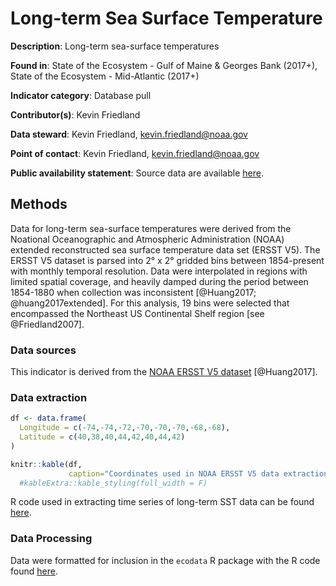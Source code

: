 # Long-term Sea Surface Temperature {#long_term_sst}


**Description**: Long-term sea-surface temperatures

**Found in**: State of the Ecosystem - Gulf of Maine & Georges Bank (2017+), State of the Ecosystem - Mid-Atlantic (2017+)

**Indicator category**: Database pull

**Contributor(s)**: Kevin Friedland
  
**Data steward**: Kevin Friedland, <kevin.friedland@noaa.gov>
  
**Point of contact**: Kevin Friedland, <kevin.friedland@noaa.gov>
  
**Public availability statement**: Source data are available [here](https://www.esrl.noaa.gov/psd/data/gridded/data.noaa.ersst.v5.html).


## Methods
Data for long-term sea-surface temperatures were derived from the Noational Oceanographic and Atmospheric Administration (NOAA) extended reconstructed sea surface temperature data set (ERSST V5). The ERSST V5 dataset is parsed into 2&deg; x 2&deg; gridded bins between 1854-present with monthly temporal resolution. Data were interpolated in regions with limited spatial coverage, and heavily damped during the period between 1854-1880 when collection was inconsistent  [@Huang2017; @huang2017extended]. For this analysis, 19 bins were selected that encompassed the Northeast US Continental Shelf region [see @Friedland2007]. 


### Data sources
This indicator is derived from the [NOAA ERSST V5 dataset](https://www.esrl.noaa.gov/psd/data/gridded/data.noaa.ersst.v5.html) [@Huang2017].


### Data extraction 

```r
df <- data.frame(  
  Longitude = c(-74,-74,-72,-70,-70,-70,-68,-68),
  Latitude = c(40,38,40,44,42,40,44,42)
)

knitr::kable(df,
             caption="Coordinates used in NOAA ERSST V5 data extraction.",  booktabs=T) #%>%
  #kableExtra::kable_styling(full_width = F) 
```

R code used in extracting time series of long-term SST data can be found [here](https://github.com/NOAA-EDAB/tech-doc/tree/master/R/stored_scripts/long-term-sst-extraction.R).

### Data Processing

Data were formatted for inclusion in the `ecodata` R package with the R code found [here](https://github.com/NOAA-EDAB/ecodata/blob/master/data-raw/get_long_term_sst.R).